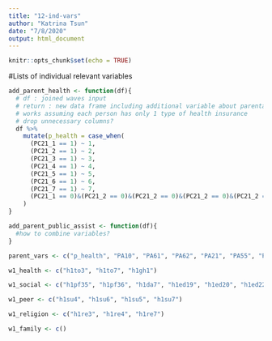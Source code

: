 ```yaml
---
title: "12-ind-vars"
author: "Katrina Tsun"
date: "7/8/2020"
output: html_document
---
```


```r
knitr::opts_chunk$set(echo = TRUE)
```

#Lists of individual relevant variables
```r

add_parent_health <- function(df){
  # df : joined waves input
  # return : new data frame including additional variable about parental health insurance
  # works assuming each person has only 1 type of health insurance
  # drop unnecessary columns?
  df %>% 
    mutate(p_health = case_when(
      (PC21_1 == 1) ~ 1,
      (PC21_2 == 1) ~ 2,
      (PC21_3 == 1) ~ 3,
      (PC21_4 == 1) ~ 4,
      (PC21_5 == 1) ~ 5,
      (PC21_6 == 1) ~ 6,
      (PC21_7 == 1) ~ 7,
      (PC21_1 == 0)&(PC21_2 == 0)&(PC21_2 == 0)&(PC21_2 == 0)&(PC21_2 == 0)&(PC21_2 == 0)&(PC21_2 == 0) ~ 0)
    )
}

add_parent_public_assist <- function(df){
  #how to combine variables?
}

parent_vars <- c("p_health", "PA10", "PA61", "PA62", "PA21", "PA55", "PA12", "PB8", "PA56", "PC31")


```

```r
w1_health <- c("h1to3", "h1to7", "h1gh1")

w1_social <- c("h1pf35", "h1pf36", "h1da7", "h1ed19", "h1ed20", "h1ed22", "h1fs13", "h1pr1", "h1pr2", "h1pr4", "h1nb3")

w1_peer <- c("h1su4", "h1su6", "h1su5", "h1su7")

w1_religion <- c("h1re3", "h1re4", "h1re7")

w1_family <- c()
```


